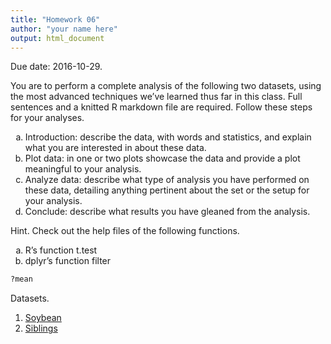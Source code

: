 ```yaml
---
title: "Homework 06"
author: "your name here"
output: html_document
---
```


Due date: 2016-10-29.

You are to perform a complete analysis of the following two datasets, using the most advanced techniques we've learned thus far in this class.  Full sentences and a knitted R markdown file are required.  Follow these steps for your analyses.

a. Introduction: describe the data, with words and statistics, and explain what you are interested in about these data.
b. Plot data: in one or two plots showcase the data and provide a plot meaningful to your analysis.
c. Analyze data: describe what type of analysis you have performed on these data, detailing anything pertinent about the set or the setup for your analysis.
d. Conclude: describe what results you have gleaned from the analysis.

Hint.  Check out the help files of the following functions.

a. R's function t.test
b. dplyr's function filter

```r
?mean
```

Datasets.

1. [Soybean](https://roualdes.us/data/soybean.txt)
2. [Siblings](https://roualdes.us/data/siblings.txt)